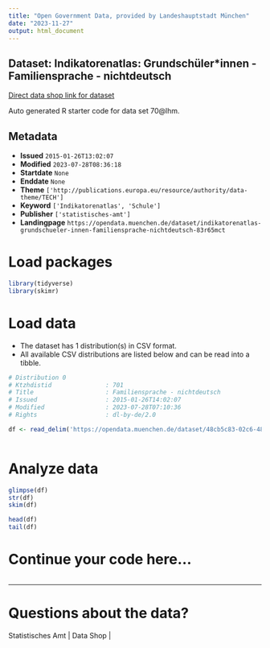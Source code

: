 ```yaml
---
title: "Open Government Data, provided by Landeshauptstadt München"
date: "2023-11-27"
output: html_document
---
```


## Dataset: Indikatorenatlas: Grundschüler*innen - Familiensprache - nichtdeutsch

[Direct data shop link for dataset](https://opendata.muenchen.de/dataset/indikatorenatlas-grundschueler-innen-familiensprache-nichtdeutsch-83r65mct)

Auto generated R starter code for data set 70@lhm.

## Metadata

- **Issued** `2015-01-26T13:02:07`
- **Modified** `2023-07-28T08:36:18`
- **Startdate** `None`
- **Enddate** `None`
- **Theme** `['http://publications.europa.eu/resource/authority/data-theme/TECH']`
- **Keyword** `['Indikatorenatlas', 'Schule']`
- **Publisher** `['statistisches-amt']`
- **Landingpage** `https://opendata.muenchen.de/dataset/indikatorenatlas-grundschueler-innen-familiensprache-nichtdeutsch-83r65mct`


# Load packages

```r

library(tidyverse)
library(skimr)

```

# Load data

-   The dataset has 1 distribution(s) in CSV format.
-   All available CSV distributions are listed below and can be read into a tibble.

```r

# Distribution 0
# Ktzhdistid               : 701
# Title                    : Familiensprache - nichtdeutsch
# Issued                   : 2015-01-26T14:02:07
# Modified                 : 2023-07-28T07:10:36
# Rights                   : dl-by-de/2.0

df <- read_delim('https://opendata.muenchen.de/dataset/48cb5c83-02c6-4892-aa7f-cf689f0a5ce3/resource/e44d25b5-028b-4b75-9300-f290a0272258/download/indikat_grundschueler_innen_familiensprache_nichtdeutsch_240723.csv')



```

# Analyze data

```r

glimpse(df)
str(df)
skim(df)

head(df)
tail(df)

```

# Continue your code here...

```r

```

------------------------------------------------------------------------

# Questions about the data?

Statistisches Amt | Data Shop | 
